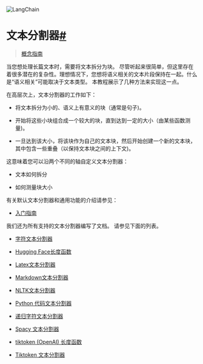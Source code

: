

<Head>
  <script>
    {
      `(function() {
         var _hmt = _hmt || [];
(function() {
  var hm = document.createElement("script");
  hm.src = "https://hm.baidu.com/hm.js?e60fb290e204e04c5cb6f79b0ac1e697";
  var s = document.getElementsByTagName("script")[0]; 
  s.parentNode.insertBefore(hm, s);
})();
       })();`
    }
  </script>
</Head>

![LangChain](https://pica.zhimg.com/50/v2-56e8bbb52aa271012541c1fe1ceb11a2_r.gif)





文本分割器[#](#text-splitters "到标题的永久链接")
====================================

> [概念指南](https://docs.langchain.com/docs/components/indexing/text-splitters)

当您想处理长篇文本时，需要将文本拆分为块。
尽管听起来很简单，但这里存在着很多潜在的复杂性。理想情况下，您想将语义相关的文本片段保持在一起。什么是“语义相关”可能取决于文本类型。
本教程展示了几种方法来实现这一点。

在高层次上，文本分割器的工作如下：

- 将文本拆分为小的、语义上有意义的块（通常是句子)。

- 开始将这些小块组合成一个较大的块，直到达到一定的大小（由某些函数测量)。

- 一旦达到该大小，将该块作为自己的文本块，然后开始创建一个新的文本块，其中包含一些重叠（以保持文本块之间的上下文)。

这意味着您可以沿两个不同的轴自定义文本分割器：

- 文本如何拆分

- 如何测量块大小

有关默认文本分割器和通用功能的介绍请参见：

* [入门指南](text_splitters/getting_started)

我们还为所有支持的文本分割器编写了文档。
请参见下面的列表。

* [字符文本分割器](text_splitters/examples/character_text_splitter)

* [Hugging Face长度函数](text_splitters/examples/huggingface_length_function)

* [Latex文本分割器](text_splitters/examples/latex)

* [Markdown文本分割器](text_splitters/examples/markdown)

* [NLTK文本分割器](text_splitters/examples/nltk)

* [Python 代码文本分割器](text_splitters/examples/python)

* [递归字符文本分割器](text_splitters/examples/recursive_text_splitter)

* [Spacy 文本分割器](text_splitters/examples/spacy)

* [tiktoken (OpenAI) 长度函数](text_splitters/examples/tiktoken)

* [Tiktoken 文本分割器](text_splitters/examples/tiktoken_splitter)

